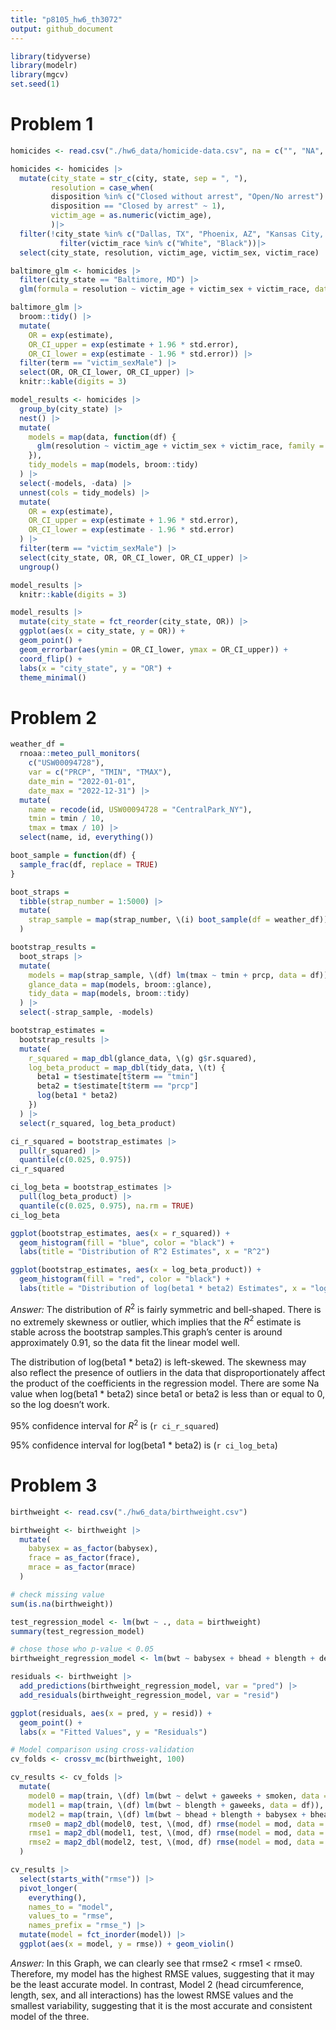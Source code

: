 ```yaml
---
title: "p8105_hw6_th3072"
output: github_document
---
```

```r
library(tidyverse)
library(modelr)
library(mgcv)
set.seed(1)
```

# Problem 1
```r
homicides <- read.csv("./hw6_data/homicide-data.csv", na = c("", "NA", "Unknown"))

homicides <- homicides |>
  mutate(city_state = str_c(city, state, sep = ", "),
         resolution = case_when(
         disposition %in% c("Closed without arrest", "Open/No arrest") ~ 0,
         disposition == "Closed by arrest" ~ 1),
         victim_age = as.numeric(victim_age),
         )|>
  filter(!city_state %in% c("Dallas, TX", "Phoenix, AZ", "Kansas City, MO", "Tulsa, AL"))|> 
           filter(victim_race %in% c("White", "Black"))|>
  select(city_state, resolution, victim_age, victim_sex, victim_race)
```

```r
baltimore_glm <- homicides |>
  filter(city_state == "Baltimore, MD") |>
  glm(formula = resolution ~ victim_age + victim_sex + victim_race, data = _, family = binomial())

baltimore_glm |> 
  broom::tidy() |> 
  mutate(
    OR = exp(estimate), 
    OR_CI_upper = exp(estimate + 1.96 * std.error),
    OR_CI_lower = exp(estimate - 1.96 * std.error)) |> 
  filter(term == "victim_sexMale") |> 
  select(OR, OR_CI_lower, OR_CI_upper) |>
  knitr::kable(digits = 3)
```

```r
model_results <- homicides |>
  group_by(city_state) |>
  nest() |>
  mutate(
    models = map(data, function(df) {
      glm(resolution ~ victim_age + victim_sex + victim_race, family = binomial(), data = df)
    }),
    tidy_models = map(models, broom::tidy)
  ) |>
  select(-models, -data) |>
  unnest(cols = tidy_models) |>
  mutate(
    OR = exp(estimate),
    OR_CI_upper = exp(estimate + 1.96 * std.error),
    OR_CI_lower = exp(estimate - 1.96 * std.error)
  ) |>
  filter(term == "victim_sexMale") |>
  select(city_state, OR, OR_CI_lower, OR_CI_upper) |>
  ungroup()

model_results |>
  knitr::kable(digits = 3)

```

```r
model_results |>
  mutate(city_state = fct_reorder(city_state, OR)) |>
  ggplot(aes(x = city_state, y = OR)) +
  geom_point() +
  geom_errorbar(aes(ymin = OR_CI_lower, ymax = OR_CI_upper)) +
  coord_flip() +  
  labs(x = "city_state", y = "OR") +
  theme_minimal()
```

# Problem 2
```r
weather_df = 
  rnoaa::meteo_pull_monitors(
    c("USW00094728"),
    var = c("PRCP", "TMIN", "TMAX"), 
    date_min = "2022-01-01",
    date_max = "2022-12-31") |>
  mutate(
    name = recode(id, USW00094728 = "CentralPark_NY"),
    tmin = tmin / 10,
    tmax = tmax / 10) |>
  select(name, id, everything())
```
```r
boot_sample = function(df) {
  sample_frac(df, replace = TRUE)
}
```

```r
boot_straps = 
  tibble(strap_number = 1:5000) |> 
  mutate(
    strap_sample = map(strap_number, \(i) boot_sample(df = weather_df))
  )
```

```r
bootstrap_results = 
  boot_straps |> 
  mutate(
    models = map(strap_sample, \(df) lm(tmax ~ tmin + prcp, data = df)),
    glance_data = map(models, broom::glance),
    tidy_data = map(models, broom::tidy)
  ) |> 
  select(-strap_sample, -models)
```

```r
bootstrap_estimates = 
  bootstrap_results |> 
  mutate(
    r_squared = map_dbl(glance_data, \(g) g$r.squared),
    log_beta_product = map_dbl(tidy_data, \(t) {
      beta1 = t$estimate[t$term == "tmin"]
      beta2 = t$estimate[t$term == "prcp"]
      log(beta1 * beta2)
    })
  ) |> 
  select(r_squared, log_beta_product)
```

```r
ci_r_squared = bootstrap_estimates |>
  pull(r_squared) |>
  quantile(c(0.025, 0.975))
ci_r_squared

ci_log_beta = bootstrap_estimates |>
  pull(log_beta_product) |>
  quantile(c(0.025, 0.975), na.rm = TRUE)
ci_log_beta
```

```r
ggplot(bootstrap_estimates, aes(x = r_squared)) +
  geom_histogram(fill = "blue", color = "black") +
  labs(title = "Distribution of R^2 Estimates", x = "R^2")

ggplot(bootstrap_estimates, aes(x = log_beta_product)) +
  geom_histogram(fill = "red", color = "black") +
  labs(title = "Distribution of log(beta1 * beta2) Estimates", x = "log(beta1 * beta2)")

```
*Answer: * The distribution of $R^2$ is fairly symmetric and bell-shaped. There is no extremely skewness or outlier, which implies that the $R^2$ estimate is stable across the bootstrap samples.This graph's center is around approximately 0.91, so the data fit the linear model well. 

The distribution of log(beta1 * beta2) is left-skewed. The skewness may also reflect the presence of outliers in the data that disproportionately affect the product of the coefficients in the regression model. There are some Na value when log(beta1 * beta2) since beta1 or beta2 is less than or equal to 0, so the log doesn't work. 

95% confidence interval for $R^2$ is (`r ci_r_squared`)

95% confidence interval for log(beta1 * beta2) is (`r ci_log_beta`)


# Problem 3

```r
birthweight <- read.csv("./hw6_data/birthweight.csv")
```

```r
birthweight <- birthweight |>
  mutate(
    babysex = as_factor(babysex),
    frace = as_factor(frace),
    mrace = as_factor(mrace)
  )

# check missing value
sum(is.na(birthweight))
```

```r
test_regression_model <- lm(bwt ~ ., data = birthweight)
summary(test_regression_model)

# chose those who p-value < 0.05
birthweight_regression_model <- lm(bwt ~ babysex + bhead + blength + delwt + gaweeks + parity + smoken, data = birthweight)

residuals <- birthweight |>
  add_predictions(birthweight_regression_model, var = "pred") |>
  add_residuals(birthweight_regression_model, var = "resid")
```

```r
ggplot(residuals, aes(x = pred, y = resid)) +
  geom_point() +
  labs(x = "Fitted Values", y = "Residuals")
```

```r
# Model comparison using cross-validation
cv_folds <- crossv_mc(birthweight, 100) 

cv_results <- cv_folds |>
  mutate(
    model0 = map(train, \(df) lm(bwt ~ delwt + gaweeks + smoken, data = df)),
    model1 = map(train, \(df) lm(bwt ~ blength + gaweeks, data = df)),
    model2 = map(train, \(df) lm(bwt ~ bhead + blength + babysex + bhead * blength + blength * babysex + bhead * babysex + bhead * blength * babysex, data = df)),
    rmse0 = map2_dbl(model0, test, \(mod, df) rmse(model = mod, data = df)),
    rmse1 = map2_dbl(model1, test, \(mod, df) rmse(model = mod, data = df)),
    rmse2 = map2_dbl(model2, test, \(mod, df) rmse(model = mod, data = df))
  )
```

```r
cv_results |> 
  select(starts_with("rmse")) |> 
  pivot_longer(
    everything(),
    names_to = "model", 
    values_to = "rmse",
    names_prefix = "rmse_") |> 
  mutate(model = fct_inorder(model)) |> 
  ggplot(aes(x = model, y = rmse)) + geom_violin()
```

*Answer: * In this Graph, we can clearly see that rmse2 < rmse1 < rmse0. Therefore, my model has the highest RMSE values, suggesting that it may be the least accurate model. In contrast, Model 2 (head circumference, length, sex, and all interactions) has the lowest RMSE values and the smallest variability, suggesting that it is the most accurate and consistent model of the three.